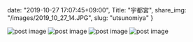 date: "2019-10-27 17:07:45+09:00",
Title: "宇都宮",
share_img: "/images/2019_10_27_14.JPG",
slug: "utsunomiya"
}

<img src="/images/2019_10_27_11.JPG" alt="post image" />
<img src="/images/2019_10_27_12.JPG" alt="post image" />
<img src="/images/2019_10_27_13.JPG" alt="post image" />
<img src="/images/2019_10_27_14.JPG" alt="post image" />